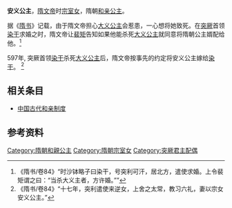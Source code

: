 {{東亞女性歷史人物
| 名稱=安义公主
| 身份=[[隋朝|隋朝]]公主
| 畫像=
| 說明=
| 姓=杨
| 名=
| 封爵=[[公主|公主]]
| 位號=
| 封號=安义公主
| 出生年=
| 逝世年=599年
| 諡號=
| 墳墓=
| 父親=
| 同胞兄弟=
| 母親=
|}}
'''安义公主'''，[[隋文帝|隋文帝]]时[[宗室女|宗室女]]，隋朝[[和亲公主|和亲公主]]。

据《[[隋书|隋书]]》记载，由于隋文帝担心[[大义公主|大义公主]]会惹患，一心想将她致死。在[[突厥|突厥]]首领[[染干|染干]]求婚之时，隋文帝让[[裴矩|裴矩]]告知如果他能杀死[[大义公主|大义公主]]就同意将隋朝公主婿配给他。<ref>《隋书/卷84》“时沙钵略子曰染干，号突利可汗，居北方，遣使求婚。上令裴矩谓之曰：“当杀大义主者，方许婚。””</ref>

597年, 突厥首领[[染干|染干]]杀死[[大义公主|大义公主]]后，隋文帝按事先的约定将安义公主嫁给[[染干|染干]]。 <ref>《隋书/卷84》“十七年，突利遣使来逆女，上舍之太常，教习六礼，妻以宗女安义公主。”</ref> 

== 相关条目 ==
* [[中国古代和亲制度|中国古代和亲制度]]

== 参考资料 ==
{{reflist}}

[[Category:隋朝和親公主|Category:隋朝和親公主]]
[[Category:隋朝宗室女|Category:隋朝宗室女]]
[[Category:突厥君主配偶|Category:突厥君主配偶]]